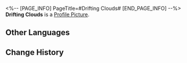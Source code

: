 <%-- [PAGE_INFO]
PageTitle=#Drifting Clouds#
[END_PAGE_INFO] --%>
{{Item Infobox
|id          = 140230
|image       = Item Drifting Clouds.png
|type        = Mission Item
|invCategory = Missions
|rarity      = 3
|effect      = 
|description = A collection of poems left by a Vidyadhara poet from the Xianzhou Luofu that contains 523 untitled poems, and the themes are almost all about extremely mundane things.
}}
{{Description|''"To those who love poetry: Whoever does not talk about this collection is shallow and ignorant."''}}
'''Drifting Clouds''' is a [[Profile Picture]].

==Other Languages==
{{Other Languages
|en   = Drifting Clouds
|zhs  = 流云集
|zht  = 流雲集
|ja   = 流雲集
|ko   = 유운집
|es   = Nubes pasajeras
|fr   = Nuages à la dérive
|ru   = «Собрание проплывающих облаков»
|th   = บทเมฆาลอยล่อง
|vi   = Lưu Vân Tập
|de   = Treibende Wolken
|id   = Kidung Awan
|pt   = Nuvens à Deriva
}}

==Change History==
{{Change History|1.2}}